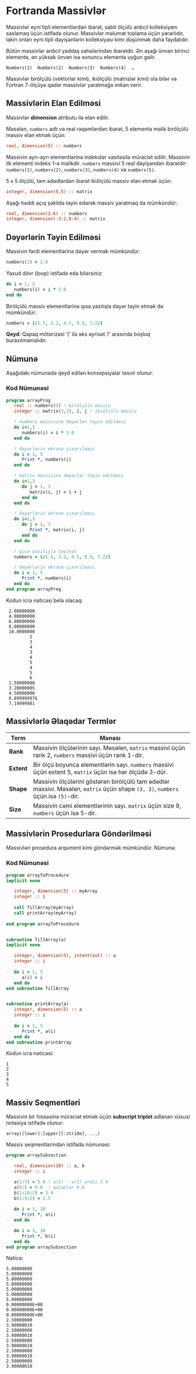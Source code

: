 # Fortranda Massivlər

Massivlər eyni tipli elementlərdən ibarət, sabit ölçülü ardıcıl kolleksiyanı saxlamaq üçün istifadə olunur. Massivlər məlumat toplama üçün yararlıdır, lakin onları eyni tipli dəyişənlərin kolleksiyası kimi düşünmək daha faydalıdır.

Bütün massivlər ardıcıl yaddaş sahələrindən ibarətdir. Ən aşağı ünvan birinci elementə, ən yüksək ünvan isə sonuncu elementə uyğun gəlir.

```
Numbers(1)  Numbers(2)  Numbers(3)  Numbers(4)  … 
```

Massivlər birölçülü (vektorlar kimi), ikiölçülü (matrislər kimi) ola bilər və Fortran 7-ölçüyə qədər massivlər yaratmağa imkan verir.

## Massivlərin Elan Edilməsi

Massivlər **dimension** atributu ilə elan edilir.

Məsələn, `numbers` adlı və real rəqəmlərdən ibarət, 5 elementə malik birölçülü massiv elan etmək üçün:

```fortran
real, dimension(5) :: numbers
```

Massivin ayrı-ayrı elementlərinə indekslər vasitəsilə müraciət edilir. Massivin ilk elementi indeks 1-ə malikdir. `numbers` massivi 5 real dəyişəndən ibarətdir: `numbers(1)`, `numbers(2)`, `numbers(3)`, `numbers(4)` və `numbers(5)`.

5 x 5 ölçülü, tam ədədlərdən ibarət ikiölçülü massiv elan etmək üçün:

```fortran
integer, dimension(5,5) :: matrix
```

Aşağı həddi açıq şəkildə təyin edərək massiv yaratmaq da mümkündür:

```fortran
real, dimension(2:6) :: numbers
integer, dimension(-3:2,0:4) :: matrix
```

## Dəyərlərin Təyin Edilməsi

Massivin fərdi elementlərinə dəyər vermək mümkündür:

```fortran
numbers(1) = 2.0
```

Yaxud dövr (loop) istifadə edə bilərsiniz:

```fortran
do i = 1, 5
   numbers(i) = i * 2.0
end do
```

Birölçülü massiv elementlərinə qısa yazılışla dəyər təyin etmək də mümkündür:

```fortran
numbers = (/1.5, 3.2, 4.5, 0.9, 7.2/)
```

**Qeyd**: Qapaq mötərizəsi ‘(’ ilə əks əyrixət ‘/’ arasında boşluq buraxılmamalıdır.

## Nümunə

Aşağıdakı nümunədə qeyd edilən konsepsiyalar təsvir olunur.

### Kod Nümunəsi

```fortran
program arrayProg
   real :: numbers(5) ! birölçülü massiv
   integer :: matrix(3,3), i, j ! ikiölçülü massiv

   ! numbers massivinə dəyərlər təyin edilməsi
   do i=1,5
      numbers(i) = i * 2.0
   end do

   ! dəyərlərin ekrana çıxarılması
   do i = 1, 5
      Print *, numbers(i)
   end do

   ! matrix massivinə dəyərlər təyin edilməsi
   do i=1,3
      do j = 1, 3
         matrix(i, j) = i + j
      end do
   end do

   ! dəyərlərin ekrana çıxarılması
   do i=1,3
      do j = 1, 3
         Print *, matrix(i, j)
      end do
   end do

   ! qısa yazılışla təyinat
   numbers = (/1.5, 3.2, 4.5, 0.9, 7.2/)

   ! dəyərlərin ekrana çıxarılması
   do i = 1, 5
      Print *, numbers(i)
   end do
end program arrayProg
```

Kodun icra nəticəsi belə olacaq:

```
 2.00000000    
 4.00000000    
 6.00000000    
 8.00000000    
 10.0000000    
         2
         3
         4
         3
         4
         5
         4
         5
         6
 1.50000000    
 3.20000005    
 4.50000000    
 0.899999976    
 7.19999981    
```

## Massivlərlə Əlaqədar Termlər

| Term  | Mənası |
|-------|---------|
| **Rank** | Massivin ölçülərinin sayı. Məsələn, `matrix` massivi üçün rank 2, `numbers` massivi üçün rank 1-dir. |
| **Extent** | Bir ölçü boyunca elementlərin sayı. `numbers` massivi üçün extent 5, `matrix` üçün isə hər ölçüdə 3-dür. |
| **Shape** | Massivin ölçülərini göstərən birölçülü tam ədədlər massivi. Məsələn, `matrix` üçün shape `(3, 3)`, `numbers` üçün isə `(5)`-dir. |
| **Size** | Massivin cəmi elementlərinin sayı. `matrix` üçün size 9, `numbers` üçün isə 5-dir. |

## Massivlərin Prosedurlara Göndərilməsi

Massivləri prosedura arqument kimi göndərmək mümkündür. Nümunə:

### Kod Nümunəsi

```fortran
program arrayToProcedure      
implicit none      

   integer, dimension(5) :: myArray  
   integer :: i
   
   call fillArray(myArray)      
   call printArray(myArray)
   
end program arrayToProcedure


subroutine fillArray(a)      
implicit none      

   integer, dimension(5), intent(out) :: a
   integer :: i     
   
   do i = 1, 5         
      a(i) = i      
   end do  
end subroutine fillArray 


subroutine printArray(a)
   integer, dimension(5) :: a  
   integer :: i
   
   do i = 1, 5
      Print *, a(i)
   end do
end subroutine printArray
```

Kodun icra nəticəsi:

```
1
2
3
4
5
```

## Massiv Seqmentləri

Massivin bir hissəsinə müraciət etmək üçün **subscript triplet** adlanan xüsusi notasiya istifadə olunur:

```
array([lower]:[upper][:stride], ...)
```

Massiv seqmentlərindən istifadə nümunəsi:

```fortran
program arraySubsection

   real, dimension(10) :: a, b
   integer :: i

   a(1:7) = 5.0 ! a(1) - a(7) arası 5.0
   a(8:) = 0.0  ! qalanlar 0.0
   b(2:10:2) = 3.9
   b(1:9:2) = 2.5
   
   do i = 1, 10
      Print *, a(i)
   end do

   do i = 1, 10
      Print *, b(i)
   end do
end program arraySubsection
```

Nəticə:

```
5.00000000    
5.00000000    
5.00000000    
5.00000000    
5.00000000    
5.00000000    
5.00000000    
0.00000000E+00
0.00000000E+00
0.00000000E+00
2.50000000    
3.90000010    
2.50000000    
3.90000010    
2.50000000    
3.90000010    
2.50000000    
3.90000010    
2.50000000    
3.90000010
```